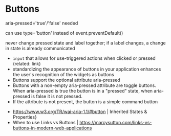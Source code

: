 
<Meta title="Buttons Info" />

# Buttons

aria-pressed='true'/'false' needed

can use type='button' instead of event.preventDefault()

never change pressed state and label together; if a label changes, a change in state is already communicated

- `input` that allows for use-triggered actions when clicked or pressed (related: link)
- standardizing the appearance of buttons in your application enhances the user's recognition of the widgets as buttons
- Buttons support the optional attribute aria-pressed
- Buttons with a non-empty aria-pressed attribute are toggle buttons. When aria-pressed is true the button is in a "pressed" state, when aria-pressed is false it is not pressed.
- If the attribute is not present, the button is a simple command button

* https://www.w3.org/TR/wai-aria-1.1/#button | Inherited States & Properties}
* When to use Links vs Buttons | https://marcysutton.com/links-vs-buttons-in-modern-web-applications
